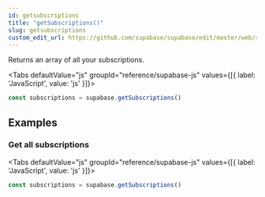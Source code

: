 ```yaml
---
id: getsubscriptions
title: "getSubscriptions()"
slug: getsubscriptions
custom_edit_url: https://github.com/supabase/supabase/edit/master/web/spec/supabase.yml
---
```



Returns an array of all your subscriptions.

<Tabs
  defaultValue="js"
  groupId="reference/supabase-js"
  values={[{ label: 'JavaScript', value: 'js' }]}>

<TabItem value="js">

```js
const subscriptions = supabase.getSubscriptions()
```


</TabItem>

</Tabs>

















## Examples

### Get all subscriptions



<Tabs
  defaultValue="js"
  groupId="reference/supabase-js"
  values={[{ label: 'JavaScript', value: 'js' }]}>

<TabItem value="js">

```js
const subscriptions = supabase.getSubscriptions()
```


</TabItem>

</Tabs>